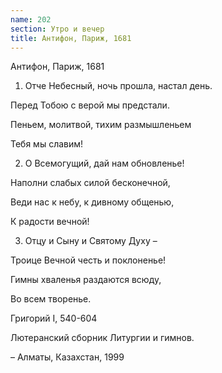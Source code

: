 ```yaml
---
name: 202
section: Утро и вечер
title: Антифон, Париж, 1681
---
```

Антифон, Париж, 1681


1. Отче Небесный, ночь прошла, настал день.

Перед Тобою с верой мы предстали.

Пеньем, молитвой, тихим размышленьем

Тебя мы славим!


2. О Всемогущий, дай нам обновленье!

Наполни слабых силой бесконечной,

Веди нас к небу, к дивному общенью,

К радости вечной!


3. Отцу и Сыну и Святому Духу –

Троице Вечной честь и поклоненье!

Гимны хваленья раздаются всюду,

Во всем творенье.


Григорий I, 540-604

Лютеранский сборник Литургии и гимнов.

– Алматы, Казахстан, 1999